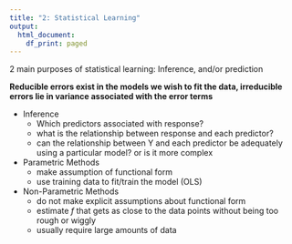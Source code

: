 ```yaml
---
title: "2: Statistical Learning"
output:
  html_document:
    df_print: paged
---
```


2 main purposes of statistical learning: Inference, and/or prediction

**Reducible errors exist in the models we wish to fit the data, irreducible errors lie in variance associated with the error terms**

* Inference
  + Which predictors associated with response?
  + what is the relationship between response and each predictor?
  + can the relationship between Y and each predictor be adequately using a particular model? or is it more complex

* Parametric Methods
  + make assumption of functional form
  + use training data to fit/train the model (OLS)

* Non-Parametric Methods
  + do not make explicit assumptions about functional form
  + estimate _f_ that gets as close to the data points without being too rough or wiggly
  + usually require large amounts of data